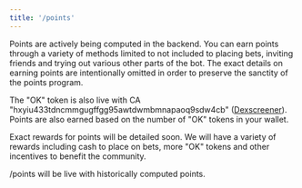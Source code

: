 ```yaml
---
title: '/points'
---
```


Points are actively being computed in the backend. You can earn points through a variety of methods limited to not included to placing bets, inviting friends and trying out various other parts of the bot. The exact details on earning points are intentionally omitted in order to preserve the sanctity of the points program.

The "OK" token is also live with CA "hxyiu433tdncmmgugffgg95awtdwmbmnapaoq9sdw4cb"  ([Dexscreener](https://dexscreener.com/solana/hxyiu433tdncmmgugffgg95awtdwmbmnapaoq9sdw4cb)). Points are also earned based on the number of "OK" tokens in your wallet.

Exact rewards for points will be detailed soon. We will have a variety of rewards including cash to place on bets, more "OK" tokens and other incentives to benefit the community.

/points will be live with historically computed points.
